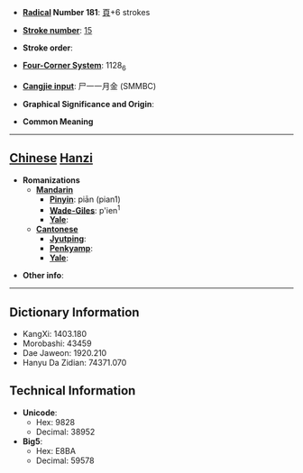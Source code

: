 * '''[[Wiktionary:Chinese radical index| Radical]] Number 181''': [[Wiktionary:Chinese radical index 頁|頁]]+6 strokes

* '''[[Wiktionary:Chinese total strokes index|Stroke number]]''': [[Wiktionary:Chinese total strokes index 15|15]]

* '''Stroke order''': 

* '''[[Wiktionary:Chinese four corner index|Four-Corner System]]''': 1128<sub>6</sub>

* '''[[Wiktionary:Chinese Cangjie index|Cangjie input]]''': 尸一一月金 (SMMBC)

* '''Graphical Significance and Origin''': 

* '''Common Meaning'''

----

== [[Chinese]] [[Hanzi]] ==

* '''Romanizations'''
** '''[[Mandarin]]'''
*** '''[[Pinyin]]''': piān (pian1)
*** '''[[Wade-Giles]]''': p'ien<sup>1</sup>
*** '''[[Yale]]''': 
** '''[[Cantonese]]'''
*** '''[[Jyutping]]''':
*** '''[[Penkyamp]]''': 
*** '''[[Yale]]''': 

* '''Other info''': 

----

== Dictionary Information ==

* KangXi: 1403.180
* Morobashi: 43459
* Dae Jaweon: 1920.210
* Hanyu Da Zidian: 74371.070

== Technical Information ==

* '''Unicode''':
** Hex: 9828
** Decimal: 38952
* '''Big5''':
** Hex: E8BA
** Decimal: 59578
